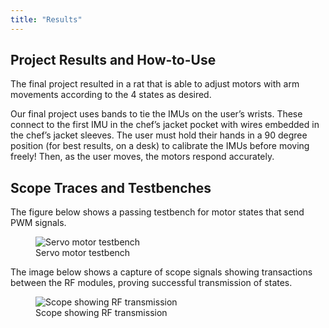 ```yaml
---
title: "Results"
---
```


## Project Results and How-to-Use
The final project resulted in a rat that is able to adjust motors with arm movements according to the 4 states as desired. 

Our final project uses bands to tie the IMUs on the user’s wrists. These connect to the first IMU in the chef’s jacket pocket with wires embedded in the chef’s jacket sleeves. The user must hold their hands in a 90 degree position (for best results, on a desk) to calibrate the IMUs before moving freely! Then, as the user moves, the motors respond accurately. 


## Scope Traces and Testbenches 

The figure below shows a passing testbench for motor states that send PWM signals. 

![Servo motor testbench](servowaves.jpg)

The image below shows a capture of scope signals showing transactions between the RF modules, proving successful transmission of states.

![Scope showing RF transmission](rfscope.jpg)



